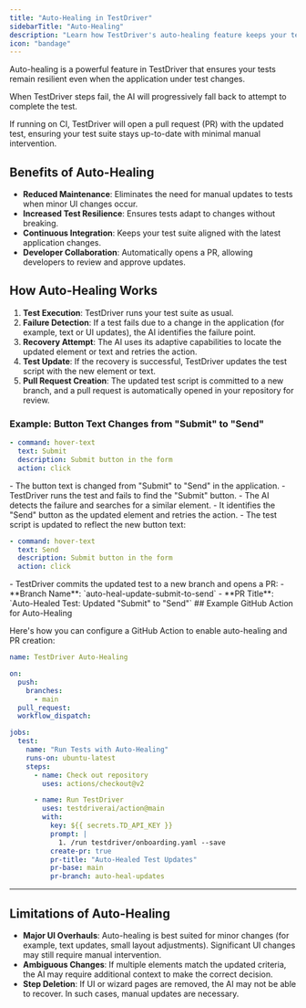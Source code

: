 ```yaml
---
title: "Auto-Healing in TestDriver"
sidebarTitle: "Auto-Healing"
description: "Learn how TestDriver's auto-healing feature keeps your tests resilient and up-to-date with minimal manual effort."
icon: "bandage"
---
```


Auto-healing is a powerful feature in TestDriver that ensures your tests remain resilient even when the application under test changes. 

When TestDriver steps fail, the AI will progressively fall back to attempt to complete the test.

If running on CI, TestDriver will open a pull request (PR) with the updated test, ensuring your test suite stays up-to-date with minimal manual intervention.

## Benefits of Auto-Healing

- **Reduced Maintenance**: Eliminates the need for manual updates to tests when minor UI changes occur.
- **Increased Test Resilience**: Ensures tests adapt to changes without breaking.
- **Continuous Integration**: Keeps your test suite aligned with the latest application changes.
- **Developer Collaboration**: Automatically opens a PR, allowing developers to review and approve updates.

## How Auto-Healing Works

1. **Test Execution**: TestDriver runs your test suite as usual.
2. **Failure Detection**: If a test fails due to a change in the application (for example, text or UI updates), the AI identifies the failure point.
3. **Recovery Attempt**: The AI uses its adaptive capabilities to locate the updated element or text and retries the action.
4. **Test Update**: If the recovery is successful, TestDriver updates the test script with the new element or text.
5. **Pull Request Creation**: The updated test script is committed to a new branch, and a pull request is automatically opened in your repository for review.

### Example: Button Text Changes from "Submit" to "Send"

<Steps>
<Step title="Initial Test">

```yaml {2}
- command: hover-text
  text: Submit
  description: Submit button in the form
  action: click
```
</Step>
<Step title="Application Update">
  - The button text is changed from "Submit" to "Send" in the application.
</Step>

<Step title="Test Execution">
  - TestDriver runs the test and fails to find the "Submit" button.
</Step>

<Step title="Auto-Healing">
  - The AI detects the failure and searches for a similar element.
  - It identifies the "Send" button as the updated element and retries the action.
</Step>
<Step title="Test Update">
  - The test script is updated to reflect the new button text:
  
  ```yaml {2}
  - command: hover-text
    text: Send
    description: Submit button in the form
    action: click
  ```
</Step>
<Step title="Pull Request Creation">
   - TestDriver commits the updated test to a new branch and opens a PR:
     - **Branch Name**: `auto-heal-update-submit-to-send`
     - **PR Title**: `Auto-Healed Test: Updated "Submit" to "Send"`

</Step>
</Steps>
## Example GitHub Action for Auto-Healing

Here's how you can configure a GitHub Action to enable auto-healing and PR creation:

```yaml {24-30} 
name: TestDriver Auto-Healing

on:
  push:
    branches:
      - main
  pull_request:
  workflow_dispatch:

jobs:
  test:
    name: "Run Tests with Auto-Healing"
    runs-on: ubuntu-latest
    steps:
      - name: Check out repository
        uses: actions/checkout@v2

      - name: Run TestDriver
        uses: testdriverai/action@main
        with:
          key: ${{ secrets.TD_API_KEY }}
          prompt: |
            1. /run testdriver/onboarding.yaml --save
          create-pr: true
          pr-title: "Auto-Healed Test Updates"
          pr-base: main
          pr-branch: auto-heal-updates
```

---

## Limitations of Auto-Healing

- **Major UI Overhauls**: Auto-healing is best suited for minor changes (for example, text updates, small layout adjustments). Significant UI changes may still require manual intervention.
- **Ambiguous Changes**: If multiple elements match the updated criteria, the AI may require additional context to make the correct decision.
- **Step Deletion**: If UI or wizard pages are removed, the AI may not be able to recover. In such cases, manual updates are necessary.
